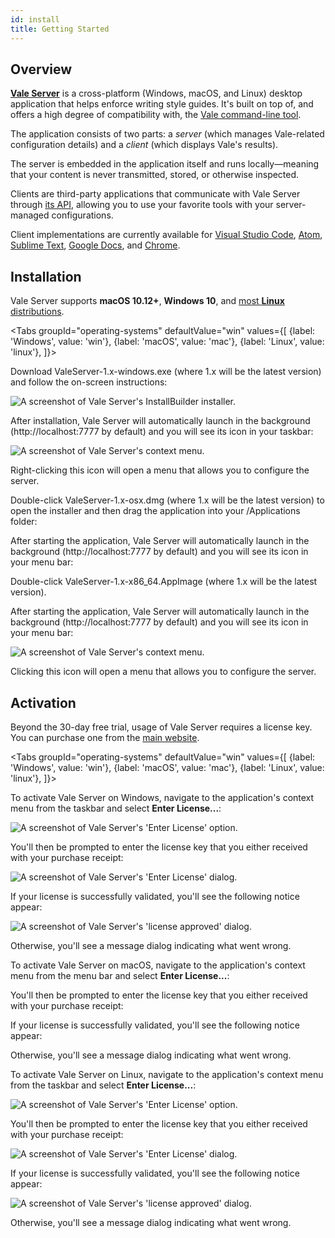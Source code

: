 ```yaml
---
id: install
title: Getting Started
---
```



## Overview

[**Vale Server**](https://errata.ai/vale-server/) is a cross-platform (Windows, macOS, and Linux) desktop application that
helps enforce writing style guides. It's built on top of, and offers a high
degree of compatibility with, the [Vale command-line tool](/vale/about).

The application consists of two parts: a *server* (which manages Vale-related
configuration details) and a *client* (which displays Vale's results).

The server is embedded in the application itself and runs
locally&mdash;meaning that your content is never transmitted, stored, or
otherwise inspected.

Clients are third-party applications that communicate with Vale Server through
[its API](https://docs.errata.ai/api/index.html), allowing you to use your
favorite tools with your server-managed configurations.

Client implementations are currently available for
[Visual Studio Code](/vale-server/clients/vscode),
[Atom](/vale-server/clients/atom),
[Sublime Text](/vale-server/clients/sublime-text),
[Google Docs](/vale-server/clients/google-docs), and
[Chrome](/vale-server/clients/chrome).

## Installation

Vale Server supports **macOS 10.12+**, **Windows 10**, and [most **Linux** distributions](https://appimage.org/).

<Tabs
  groupId="operating-systems"
  defaultValue="win"
  values={[
    {label: 'Windows', value: 'win'},
    {label: 'macOS', value: 'mac'},
    {label: 'Linux', value: 'linux'},
  ]}>

  <TabItem value="win">
    <p>Download <span className="code">ValeServer-1.x-windows.exe</span> (where <span className="code">1.x</span> will be the latest version) and follow the on-screen instructions:</p>
    <img
      alt="A screenshot of Vale Server's InstallBuilder installer."
      src={useBaseUrl('img/vale-server/win/installer-light.png')}
      className="md-img"
    />
    <p>After installation, Vale Server will automatically launch in the background (<span className="code">http://localhost:7777</span> by default) and you will see its icon in your taskbar:</p>
    <img
      alt="A screenshot of Vale Server's context menu."
      src={useBaseUrl('img/vale-server/win/menu-light.png')}
      className="sm-img"
    />
    <p>Right-clicking this icon will open a menu that allows you to configure the server.</p>
  </TabItem>

  <TabItem value="mac">
    <p>Double-click <span className="code">ValeServer-1.x-osx.dmg</span> (where <span className="code">1.x</span> will be the latest version) to open the installer and then drag the application into your <span className="code">/Applications</span> folder:</p>
    <AdaptiveImg
      alt="A screenshot of Vale Server's DMG installer."
      src={useBaseUrl('img/vale-server/mac/installer')}
      format=".png"
      size="md">
    </AdaptiveImg>
    <p>After starting the application, Vale Server will automatically launch in the background (<span className="code">http://localhost:7777</span> by default) and you will see its icon in your menu bar:</p>
    <AdaptiveImg
      alt="A screenshot of Vale Server's context menu."
      src={useBaseUrl('img/vale-server/mac/menu')}
      format=".png"
      size="sm">
    </AdaptiveImg>
  </TabItem>

  <TabItem value="linux">
    <p>Double-click <span className="code">ValeServer-1.x-x86_64.AppImage</span> (where <span className="code">1.x</span> will be the latest version).</p>
    <p>After starting the application, Vale Server will automatically launch in the background (<span className="code">http://localhost:7777</span> by default) and you will see its icon in your menu bar:</p>
    <img
      alt="A screenshot of Vale Server's context menu."
      src={useBaseUrl('img/vale-server/linux/menu.png')}
      className="sm-img"
    />
    <p>Clicking this icon will open a menu that allows you to configure the server.</p>
  </TabItem>

</Tabs>

## Activation

Beyond the 30-day free trial, usage of Vale Server requires a license key. You
can purchase one from the [main website](https://errata.ai/vale-server/#purchase).

<Tabs
  groupId="operating-systems"
  defaultValue="win"
  values={[
    {label: 'Windows', value: 'win'},
    {label: 'macOS', value: 'mac'},
    {label: 'Linux', value: 'linux'},
  ]}>

  <TabItem value="win">
    <p>To activate Vale Server on Windows, navigate to the application's context menu from the taskbar and select <b>Enter License...</b>:</p>
    <img
      alt="A screenshot of Vale Server's 'Enter License' option."
      src={useBaseUrl('img/vale-server/win/enter-license.png')}
      className="sm-img"
    />
    <p>You'll then be prompted to enter the license key that you either received with your purchase receipt:</p>
    <img
      alt="A screenshot of Vale Server's 'Enter License' dialog."
      src={useBaseUrl('img/vale-server/win/license-input-light.png')}
      className="sm-img"
    />
    <p>If your license is successfully validated, you'll see the following notice appear:</p>
    <img
      alt="A screenshot of Vale Server's 'license approved' dialog."
      src={useBaseUrl('img/vale-server/win/license-dialog.png')}
      className="sm-img"
    />
    <p>Otherwise, you'll see a message dialog indicating what went wrong.</p>
  </TabItem>

  <TabItem value="mac">
    <p>To activate Vale Server on macOS, navigate to the application's context menu from the menu bar and select <b>Enter License...</b>:</p>
    <AdaptiveImg
      alt="A screenshot of Vale Server's 'Enter License' option."
      src={useBaseUrl('img/vale-server/mac/enter-license')}
      format=".png"
      size="sm">
    </AdaptiveImg>
    <p>You'll then be prompted to enter the license key that you either received with your purchase receipt:</p>
    <AdaptiveImg
      alt="A screenshot of Vale Server's 'Enter License' dialog."
      src={useBaseUrl('img/vale-server/mac/license-input')}
      format=".png"
      size="md">
    </AdaptiveImg>
    <p>If your license is successfully validated, you'll see the following notice appear:</p>
    <AdaptiveImg
      alt="A screenshot of Vale Server's 'license approved' dialog."
      src={useBaseUrl('img/vale-server/mac/key-dialog')}
      format=".png"
      size="md">
    </AdaptiveImg>
    <p>Otherwise, you'll see a message dialog indicating what went wrong.</p>
  </TabItem>

  <TabItem value="linux">
    <p>To activate Vale Server on Linux, navigate to the application's context menu from the taskbar and select <b>Enter License...</b>:</p>
    <img
      alt="A screenshot of Vale Server's 'Enter License' option."
      src={useBaseUrl('img/vale-server/linux/activate.png')}
      className="sm-img"
    />
    <p>You'll then be prompted to enter the license key that you either received with your purchase receipt:</p>
    <img
      alt="A screenshot of Vale Server's 'Enter License' dialog."
      src={useBaseUrl('img/vale-server/linux/license.png')}
      className="sm-img"
    />
    <p>If your license is successfully validated, you'll see the following notice appear:</p>
    <img
      alt="A screenshot of Vale Server's 'license approved' dialog."
      src={useBaseUrl('img/vale-server/linux/activated.png')}
      className="sm-img"
    />
    <p>Otherwise, you'll see a message dialog indicating what went wrong.</p>
  </TabItem>

</Tabs>
